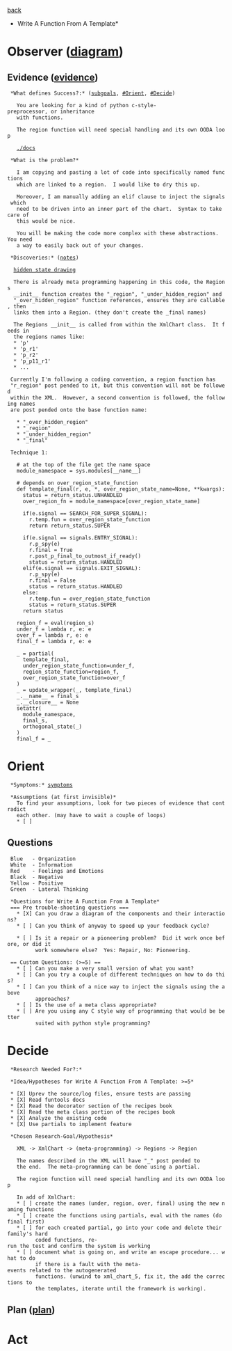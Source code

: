 [[subgoals.parallel|back]]

*Write A Function From A Template*

= Observer ([[local:/home/scott/.vimrc/ooda.pdf|diagram]]) = 
== Evidence ([[evidence.write_a_function_from_a_template|evidence]]) ==

  *What defines Success?:* ([[subgoals.parallel|subgoals]], [[#Orient]], [[#Decide]])

    You are looking for a kind of python c-style-preprocessor, or inheritance
    with functions.

    The region function will need special handling and its own OODA loop

    [[./docs]]

  *What is the problem?*

    I am copying and pasting a lot of code into specifically named functions
    which are linked to a region.  I would like to dry this up.

    Moreover, I am manually adding an elif clause to inject the signals which
    need to be driven into an inner part of the chart.  Syntax to take care of
    this would be nice.

    You will be making the code more complex with these abstractions.  You need
    a way to easily back out of your changes.

  *Discoveries:* ([[notes.xml_to_miros|notes]])

   [[https://aleph2c.github.io/miros-xml/html/how_it_works.html#hidden-states-and-what-they-are-for|hidden state drawing]]

   There is already meta programming happening in this code, the Regions
   __init__ function creates the "_region", "_under_hidden_region" and
   "_over_hidden_region" function references, ensures they are callable, then
   links them into a Region. (they don't create the _final names)

   The Regions __init__ is called from within the XmlChart class.  It feeds in
   the regions names like:
   * 'p'
   * 'p_r1'
   * 'p_r2'
   * 'p_p11_r1'
   * ...

  Currently I'm following a coding convention, a region function has
  "r<num>_region" post pended to it, but this convention will not be followed
  within the XML.  However, a second convention is followed, the following names
  are post pended onto the base function name:

    * "_over_hidden_region"
    * "_region"
    * "_under_hidden_region"
    * "_final"


  Technique 1:
  
    # at the top of the file get the name space
    module_namespace = sys.modules[__name__]

    # depends on over_region_state_function
    def template_final(r, e, *, over_region_state_name=None, **kwargs):
      status = return_status.UNHANDLED
      over_region_fn = module_namespace[over_region_state_name]

      if(e.signal == SEARCH_FOR_SUPER_SIGNAL):
        r.temp.fun = over_region_state_function
        return return_status.SUPER

      if(e.signal == signals.ENTRY_SIGNAL):
        r.p_spy(e)
        r.final = True
        r.post_p_final_to_outmost_if_ready()
        status = return_status.HANDLED
      elif(e.signal == signals.EXIT_SIGNAL):
        r.p_spy(e)
        r.final = False
        status = return_status.HANDLED
      else:
        r.temp.fun = over_region_state_function
        status = return_status.SUPER
      return status

    region_f = eval(region_s)
    under_f = lambda r, e: e
    over_f = lambda r, e: e
    final_f = lambda r, e: e

    _ = partial(
      template_final,
      under_region_state_function=under_f,
      region_state_function=region_f,
      over_region_state_function=over_f
    )
    _ = update_wrapper(_, template_final)
    _.__name__ = final_s
    _.__closure__ = None
    setattr(
      module_namespace,
      final_s,
      orthogonal_state(_)
    )
    final_f = _

= Orient =
  *Symptoms:* [[symptoms.write_a_function_from_a_template|symptoms]]

  *Assumptions (at first invisible)*
    To find your assumptions, look for two pieces of evidence that contradict
    each other. (may have to wait a couple of loops)
    * [ ] 

== Questions ==

  Blue   - Organization
  White  - Information
  Red    - Feelings and Emotions
  Black  - Negative
  Yellow - Positive
  Green  - Lateral Thinking

  *Questions for Write A Function From A Template*
  === Pre trouble-shooting questions ===
    * [X] Can you draw a diagram of the components and their interactions?
    * [ ] Can you think of anyway to speed up your feedback cycle?

    * [ ] Is it a repair or a pioneering problem?  Did it work once before, or did it
          work somewhere else?  Yes: Repair, No: Pioneering.

  == Custom Questions: (>=5) ==
    * [ ] Can you make a very small version of what you want?
    * [ ] Can you try a couple of different techniques on how to do this?
    * [ ] Can you think of a nice way to inject the signals using the above
          approaches?
    * [ ] Is the use of a meta class appropriate?
    * [ ] Are you using any C style way of programming that would be better
          suited with python style programming?

= Decide =
  *Research Needed For?:*

  *Idea/Hypotheses for Write A Function From A Template: >=5*

  * [X] Uprev the source/log files, ensure tests are passing
  * [X] Read funtools docs
  * [X] Read the decorator section of the recipes book
  * [X] Read the meta class portion of the recipes book
  * [X] Analyze the existing code
  * [X] Use partials to implement feature

  *Chosen Research-Goal/Hypothesis*

    XML -> XmlChart -> (meta-programming) -> Regions -> Region

    The names described in the XML will have "_<purpose_of_state>" post pended to
    the end.  The meta-programming can be done using a partial.

    The region function will need special handling and its own OODA loop

    In add of XmlChart:
    * [ ] create the names (under, region, over, final) using the new naming functions
    * [ ] create the functions using partials, eval with the names (do final first)
    * [ ] for each created partial, go into your code and delete their family's hard
          coded functions, re-run the test and confirm the system is working
    * [ ] document what is going on, and write an escape procedure... what to do
          if there is a fault with the meta-events related to the autogenerated
          functions. (unwind to xml_chart_5, fix it, the add the corrections to
          the templates, iterate until the framework is working).


== Plan ([[plan.write_a_function_from_a_template|plan]]) ==

= Act =
  

